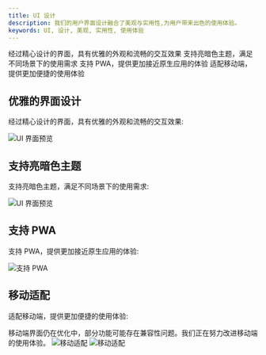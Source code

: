 ```yaml
---
title: UI 设计
description: 我们的用户界面设计融合了美观与实用性,为用户带来出色的使用体验。
keywords: UI, 设计, 美观, 实用性, 使用体验
---
```




<CardGroup cols={2}>
  <Card title="优雅界面" icon="palette">
    经过精心设计的界面，具有优雅的外观和流畅的交互效果
  </Card>
  <Card title="主题支持" icon="moon">
    支持亮暗色主题，满足不同场景下的使用需求
  </Card>
  <Card title="PWA 支持" icon="mobile">
    支持 PWA，提供更加接近原生应用的体验
  </Card>
  <Card title="移动适配" icon="mobile">
    适配移动端，提供更加便捷的使用体验
  </Card>
</CardGroup>

## 优雅的界面设计

经过精心设计的界面，具有优雅的外观和流畅的交互效果:

<Frame>
  <img 
    src="https://oss.vidol.chat/assets/64672af6bfb7a9100cd03d7aaa8e1299.webp" 
    alt="UI 界面预览"
  />
</Frame>

## 支持亮暗色主题

支持亮暗色主题，满足不同场景下的使用需求:

<Frame>
  <img 
    src="https://oss.vidol.chat/docs/2024/11/8bff962b07daa4c8a69233fa9465aef5.png" 
    alt="UI 界面预览"
  />
</Frame>

## 支持 PWA

支持 PWA，提供更加接近原生应用的体验:

<Frame>
  <img 
    src="https://oss.vidol.chat/docs/2024/11/31a33f5a8f3a53a5bd4687f6393f2605.png" 
    alt="支持 PWA"
  />
</Frame>

## 移动适配

适配移动端，提供更加便捷的使用体验: 

<Warning>
  移动端界面仍在优化中，部分功能可能存在兼容性问题。我们正在努力改进移动端的使用体验。
</Warning>


<Frame>
  <img 
    src="https://oss.vidol.chat/docs/2024/11/343cb3215fbbb61e814288366856601f.png" 
    alt="移动适配"
  />  
  <img 
    src="https://oss.vidol.chat/docs/2024/11/352368c4cd1c81a3184bea72ad8aa4e3.png" 
    alt="移动适配"
  />
</Frame>
